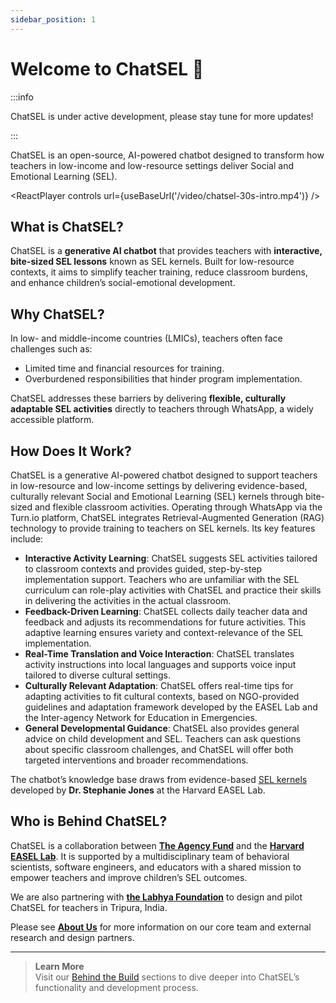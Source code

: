 ```yaml
---
sidebar_position: 1
---
```


# Welcome to ChatSEL 🌱  

:::info

ChatSEL is under active development, please stay tune for more updates!

:::


ChatSEL is an open-source, AI-powered chatbot designed to transform how teachers in low-income and low-resource settings deliver Social and Emotional Learning (SEL).


<ReactPlayer controls url={useBaseUrl('/video/chatsel-30s-intro.mp4')} />

## What is ChatSEL?  
ChatSEL is a **generative AI chatbot** that provides teachers with **interactive, bite-sized SEL lessons** known as SEL kernels. Built for low-resource contexts, it aims to simplify teacher training, reduce classroom burdens, and enhance children’s social-emotional development.  

## Why ChatSEL?  
In low- and middle-income countries (LMICs), teachers often face challenges such as:  
- Limited time and financial resources for training.  
- Overburdened responsibilities that hinder program implementation.  

ChatSEL addresses these barriers by delivering **flexible, culturally adaptable SEL activities** directly to teachers through WhatsApp, a widely accessible platform.

## How Does It Work?  

ChatSEL is a generative AI-powered chatbot designed to support teachers in low-resource and low-income settings by delivering evidence-based, culturally relevant Social and Emotional Learning (SEL) kernels through bite-sized and flexible classroom activities. Operating through WhatsApp via the Turn.io platform, ChatSEL integrates Retrieval-Augmented Generation (RAG) technology to provide training to teachers on SEL kernels. Its key features include:

- **Interactive Activity Learning**:  ChatSEL suggests SEL activities tailored to classroom contexts and provides guided, step-by-step implementation support. Teachers who are unfamiliar with the SEL curriculum can role-play activities with ChatSEL and practice their skills in delivering the activities in the actual classroom.
- **Feedback-Driven Learning**: ChatSEL collects daily teacher data and feedback and adjusts its recommendations for future activities. This adaptive learning ensures variety and context-relevance of the SEL implementation.
- **Real-Time Translation and Voice Interaction**: ChatSEL translates activity instructions into local languages and supports voice input tailored to diverse cultural settings.
- **Culturally Relevant Adaptation**: ChatSEL offers real-time tips for adapting activities to fit cultural contexts, based on NGO-provided guidelines and adaptation framework developed by the EASEL Lab and the Inter-agency Network for Education in Emergencies.
- **General Developmental Guidance**: ChatSEL also provides general advice on child development and SEL. Teachers can ask questions about specific classroom challenges, and ChatSEL will offer both targeted interventions and broader recommendations.


The chatbot’s knowledge base draws from evidence-based [SEL kernels](https://selkernels.gse.harvard.edu/en-US) developed by **Dr. Stephanie Jones** at the Harvard EASEL Lab.

## Who is Behind ChatSEL?  
ChatSEL is a collaboration between [**The Agency Fund**](https://www.agency.fund/) and the [**Harvard EASEL Lab**](https://easel.gse.harvard.edu/). It is supported by a multidisciplinary team of behavioral scientists, software engineers, and educators with a shared mission to empower teachers and improve children’s SEL outcomes.

We are also partnering with [**the Labhya Foundation**](https://www.labhya.org/) to design and pilot ChatSEL for teachers in Tripura, India.

Please see [**About Us**](/blog/aboutus) for more information on our core team and external research and design partners.

---

> **Learn More**  
> Visit our [Behind the Build](category/behind-the-build) sections to dive deeper into ChatSEL’s functionality and development process.
